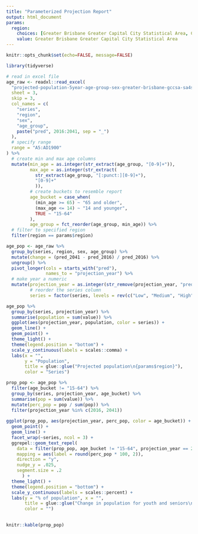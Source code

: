 ```yaml
---
title: "Parameterized Projection Report"
output: html_document
params:
  region:
    choices: [Greater Brisbane Greater Capital City Statistical Area, Cairns Statistical Area Level 4, Central Queensland Statistical Area Level 4, Darling Downs - Maranoa Statistical Area Level 4, Gold Coast Statistical Area Level 4, Mackay - Isaac - Whitsunday Statistical Area Level 4, Queensland - Outback Statistical Area Level 4, Sunshine Coast Statistical Area Level 4, Toowoomba Statistical Area Level 4, Townsville Statistical Area Level 4, Wide Bay Statistical Area Level 4, Queensland]
    value: Greater Brisbane Greater Capital City Statistical Area
---
```


```r
knitr::opts_chunk$set(echo=FALSE, message=FALSE)
```

```r
library(tidyverse)
```

```r
# read in excel file
age_raw <- readxl::read_excel(
  "projected-population-5year-age-group-sex-greater-brisbane-gccsa-sa4s-low-med-high-series-2016-2041.xlsx",
  sheet = 3,
  skip = 3,
  col_names = c(
    "series",
    "region",
    "sex",
    "age_group",
    paste("pred", 2016:2041, sep = "_")
  ),
  # specify range
  range = "A5:AD1900"
) %>% 
  # create min and max age columns
  mutate(min_age = as.integer(str_extract(age_group, "[0-9]+")),
         max_age = as.integer(str_extract(
           str_extract(age_group, "[:punct:][0-9]+"),
           "[0-9]+"
           )),
         # create buckets to resemble report
         age_bucket = case_when(
           (min_age >= 65) ~ "65 and older", 
           (max_age <= 14) ~ "14 and younger",
           TRUE ~ "15-64"
         ),
         age_group = fct_reorder(age_group, min_age)) %>% 
  # filter to specified region
  filter(region == params$region)

age_pop <- age_raw %>%
  group_by(series, region, sex, age_group) %>% 
  mutate(change = (pred_2041 - pred_2016) / pred_2016) %>%
  ungroup() %>% 
  pivot_longer(cols = starts_with("pred"), 
               names_to = "projection_year") %>% 
  # make year a numeric
  mutate(projection_year = as.integer(str_remove(projection_year, "pred_")),
         # reorder the series column
         series = factor(series, levels = rev(c("Low", "Medium", "High"))))
```


```r
age_pop %>% 
  group_by(series, projection_year) %>% 
  summarise(population = sum(value)) %>% 
  ggplot(aes(projection_year, population, color = series)) +
  geom_line() + 
  geom_point() +
  theme_light() +
  theme(legend.position = "bottom") + 
  scale_y_continuous(labels = scales::comma) + 
  labs(x = "",
       y = "Population",
       title = glue::glue("Projected population\n{params$region}"),
       color = "Series")
```




```r
prop_pop <- age_pop %>% 
  filter(age_bucket != "15-64") %>% 
  group_by(series, projection_year, age_bucket) %>% 
  summarise(pop = sum(value)) %>% 
  mutate(perc_pop = pop / sum(pop)) %>% 
  filter(projection_year %in% c(2016, 2041))
  
ggplot(prop_pop, aes(projection_year, perc_pop, color = age_bucket)) +
  geom_point() +
  geom_line() + 
  facet_wrap(~series, ncol = 3) +
  ggrepel::geom_text_repel(
    data = filter(prop_pop, age_bucket != "15-64", projection_year == 2041),
    mapping = aes(label = round(perc_pop * 100, 2)),
    direction = "y",
    nudge_y = .025,
    segment.size = .2
      ) +
  theme_light() + 
  theme(legend.position = "bottom") +
  scale_y_continuous(labels = scales::percent) + 
  labs(y = "% of population", x = "",
       title = glue::glue("Change in population for youth and seniors\n{params$region}"),
       color = "")
 
```
```r
knitr::kable(prop_pop)
```


